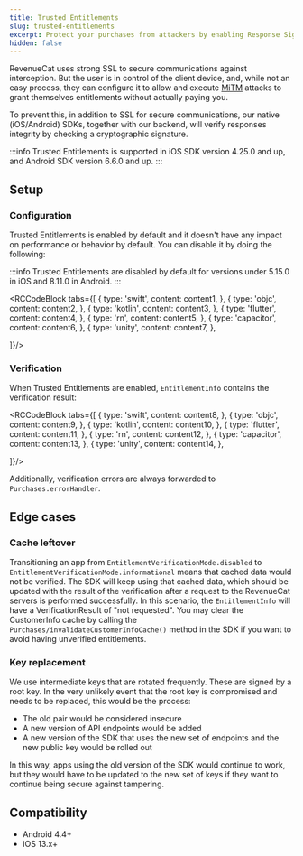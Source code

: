 ```yaml
---
title: Trusted Entitlements
slug: trusted-entitlements
excerpt: Protect your purchases from attackers by enabling Response Signature Verification
hidden: false
---
```


RevenueCat uses strong SSL to secure communications against interception. But the user is in control of the client device, and, while not an easy process, they can configure it to allow and execute [MiTM](https://en.wikipedia.org/wiki/Man-in-the-middle_attack) attacks to grant themselves entitlements without actually paying you.

To prevent this, in addition to SSL for secure communications, our native (iOS/Android) SDKs, together with our backend, will verify responses integrity by checking a cryptographic signature.

:::info
Trusted Entitlements is supported in iOS SDK version 4.25.0 and up, and Android SDK version 6.6.0 and up.
:::

## Setup

### Configuration

Trusted Entitlements is enabled by default and it doesn't have any impact on performance or behavior by default. You can disable it by doing the following:

:::info
Trusted Entitlements are disabled by default for versions under 5.15.0 in iOS and 8.11.0 in Android.
:::


<RCCodeBlock tabs={[
    {
        type: 'swift',
        content: content1,
    },
    {
        type: 'objc',
        content: content2,
    },
    {
        type: 'kotlin',
        content: content3,
    },
    {
        type: 'flutter',
        content: content4,
    },
    {
        type: 'rn',
        content: content5,
    },
    {
        type: 'capacitor',
        content: content6,
    },
    {
        type: 'unity',
        content: content7,
    },
    
]}/>


### Verification

When Trusted Entitlements are enabled, `EntitlementInfo` contains the verification result:


<RCCodeBlock tabs={[
    {
        type: 'swift',
        content: content8,
    },
    {
        type: 'objc',
        content: content9,
    },
    {
        type: 'kotlin',
        content: content10,
    },
    {
        type: 'flutter',
        content: content11,
    },
    {
        type: 'rn',
        content: content12,
    },
    {
        type: 'capacitor',
        content: content13,
    },
    {
        type: 'unity',
        content: content14,
    },
    
]}/>


Additionally, verification errors are always forwarded to `Purchases.errorHandler`.

## Edge cases

### Cache leftover

Transitioning an app from `EntitlementVerificationMode.disabled` to `EntitlementVerificationMode.informational` means that cached data would not be verified. The SDK will keep using that cached data, which should be updated with the result of the verification after a request to the RevenueCat servers is performed successfully. In this scenario, the `EntitlementInfo` will have a VerificationResult of "not requested". You may clear the CustomerInfo cache by calling the `Purchases/invalidateCustomerInfoCache()` method in the SDK if you want to avoid having unverified entitlements.

### Key replacement

We use intermediate keys that are rotated frequently. These are signed by a root key. In the very unlikely event that the root key is compromised and needs to be replaced, this would be the process:

- The old pair would be considered insecure
- A new version of API endpoints would be added
- A new version of the SDK that uses the new set of endpoints and the new public key would be rolled out

In this way, apps using the old version of the SDK would continue to work, but they would have to be updated to the new set of keys if they want to continue being secure against tampering.

## Compatibility

- Android 4.4+
- iOS 13.x+
